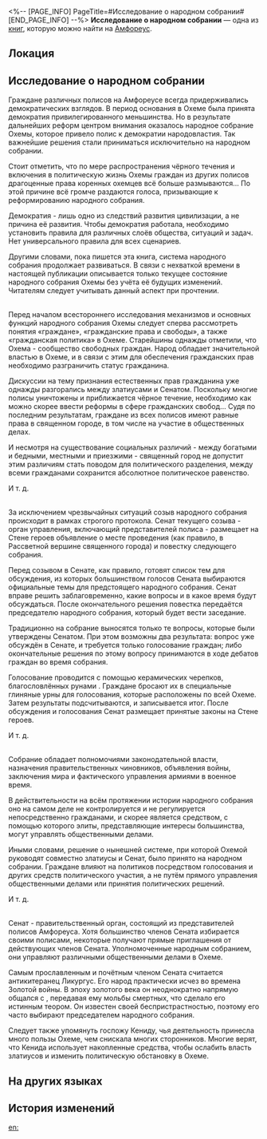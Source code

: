 <%-- [PAGE_INFO]
PageTitle=#Исследование о народном собрании#
[END_PAGE_INFO] --%>
{{Дополнить}}
{{Книга Инфобокс
|id           = 509
|Название     = 
|Изображение  = Предмет Книга Амфореус 1.png
|Мир          = Амфореус
|Томов        = 1
|Автор        = <!--нужно добавить-->
|Описание     = Исследовательский доклад о развитии и механизмах системы управления Охемы путём народного собрания, описывает важные аспекты политической системы полиса.
|Том1         = {{tx}}
|Источник1    = {{tx|Отсутствует источник}}
|Персонажи    = 
|Фракции      = 
}}
'''Исследование о народном собрании''' — одна из [[Книги|книг]], которую можно найти на [[Амфореус]].

==Локация==
{{Отметка карты|<!--название карты-->|<!--id отметки-->}}

==Исследование о народном собрании==
Граждане различных полисов на Амфореусе всегда придерживались демократических взглядов. В период основания в Охеме была принята демократия привилегированного меньшинства. Но в результате дальнейших реформ центром внимания оказалось народное собрание Охемы, которое привело полис к демократии народовластия. Так важнейшие решения стали приниматься исключительно на народном собрании.

Стоит отметить, что по мере распространения чёрного течения и включения в политическую жизнь Охемы граждан из других полисов драгоценные права коренных охемцев всё больше размываются... По этой причине всё громче раздаются голоса, призывающие к реформированию народного собрания.

Демократия - лишь одно из следствий развития цивилизации, а не причина её развития. Чтобы демократия работала, необходимо установить правила для различных слоёв общества, ситуаций и задач. Нет универсального правила для всех сценариев.

Другими словами, пока пишется эта книга, система народного собрания продолжает развиваться. В связи с нехваткой времени в настоящей публикации описывается только текущее состояние народного собрания Охемы без учёта её будущих изменений. Читателям следует учитывать данный аспект при прочтении.

'''{{Размер|28|Граждане, гражданские права и гражданская политика Охемы}}'''<br />
Перед началом всестороннего исследования механизмов и основных функций народного собрания Охемы следует сперва рассмотреть понятия «граждане», «гражданские права и свободы», а также «гражданская политика» в Охеме. Старейшины однажды отметили, что Охема - сообщество свободных граждан. Народ обладает значительной властью в Охеме, и в связи с этим для обеспечения гражданских прав необходимо разграничить статус гражданина.

Дискуссии на тему признания естественных прав гражданина уже однажды разгорались между златиусами и Сенатом. Поскольку многие полисы уничтожены и приближается чёрное течение, необходимо как можно скорее ввести реформы в сфере гражданских свобод... Судя по последним результатам, граждане из всех полисов имеют равные права в священном городе, в том числе на участие в общественных делах.

И несмотря на существование социальных различий - между богатыми и бедными, местными и приезжими - священный город не допустит этим различиям стать поводом для политического разделения, между всеми гражданами сохранится абсолютное политическое равенство.

И т. д.

'''{{Размер|28|Механизмы функционирования народного собрания}}'''<br />
За исключением чрезвычайных ситуаций созыв народного собрания происходит в рамках строгого протокола. Сенат текущего созыва - орган управления, включающий представителей полиса - размещает на Стене героев объявление о месте проведения (как правило, в Рассветной вершине священного города) и повестку следующего собрания.

Перед созывом в Сенате, как правило, готовят список тем для обсуждения, из которых большинством голосов Сената выбираются официальные темы для предстоящего народного собрания. Сенат вправе решить заблаговременно, какие вопросы и в какое время будут обсуждаться. После окончательного решения повестка передаётся председателю народного собрания, который будет вести заседание.

Традиционно на собрание выносятся только те вопросы, которые были утверждены Сенатом. При этом возможны два результата: вопрос уже обсуждён в Сенате, и требуется только голосование граждан; либо окончательные решения по этому вопросу принимаются в ходе дебатов граждан во время собрания.

Голосование проводится с помощью керамических черепков, благословлённых рунами {{Rubi|Кефала|подпирающий мир титан}}. Граждане бросают их в специальные глиняные урны для голосования, которые расположены по всей Охеме. Затем результаты подсчитываются, и записывается итог. После обсуждения и голосования Сенат размещает принятые законы на Стене героев.

И т. д.

'''{{Размер|28|Ключевые функции народного собрания}}'''<br />
Собрание обладает полномочиями законодательной власти, назначения правительственных чиновников, объявления войны, заключения мира и фактического управления армиями в военное время.

В действительности на всём протяжении истории народного собрания оно на самом деле не контролируется и не регулируется непосредственно гражданами, и скорее является средством, с помощью которого элиты, представляющие интересы большинства, могут управлять общественными делами.

Иными словами, решение о нынешней системе, при которой Охемой руководят совместно златиусы и Сенат, было принято на народном собрании. Граждане влияют на политиков посредством голосования и других средств политического участия, а не путём прямого управления общественными делами или принятия политических решений.

И т. д.

'''{{Размер|28|Приложение: Ключевые члены Сената}}'''<br />
Сенат - правительственный орган, состоящий из представителей полисов Амфореуса. Хотя большинство членов Сената избирается своими полисами, некоторые получают прямые приглашения от действующих членов Сената. Уполномоченные народным собранием, они управляют различными общественными делами в Охеме.

Самым прославленным и почётным членом Сената считается антикитеранец Ликургус. Его народ практически исчез во времена Золотой войны. В эпоху золотого века он неоднократно напрямую общался с {{Rubi|Кефалом|подпирающий мир титан}}, передавая ему мольбы смертных, что сделало его истинным теором. Он известен своей беспристрастностью, поэтому его часто выбирают председателем народного собрания.

Следует также упомянуть госпожу Кениду, чья деятельность принесла много пользы Охеме, чем снискала многих сторонников. Многие верят, что Кенида использует накопленные средства, чтобы ослабить власть златиусов и изменить политическую обстановку в Охеме.

==На других языках==
{{На других языках
|en   = A Study of the Citizens' Assembly
|zhs  = 关于「公民大会」的考察
|zht  = 關於「公民大會」的考察
|ja   = 「民会」に関する考察
|ko   = 「시민 총회」에 관한 고찰
|es   = Investigación sobre la asamblea de ciudadanos
|fr   = Étude de l'assemblée citoyenne
|ru   = Исследование о народном собрании
|th   = การศึกษาเกี่ยวกับ "สมัชชาพลเรือน"
|vi   = Khảo Sát Về "Đại Hội Công Dân"
|de   = Eine Studie über die Bürgerversammlung
|id   = Penelitian Tentang "Sidang Warga"
|pt   = Estudo da Assembleia dos Cidadãos
}}

==История изменений==
{{История изменений|3.5}}

[[en:]]